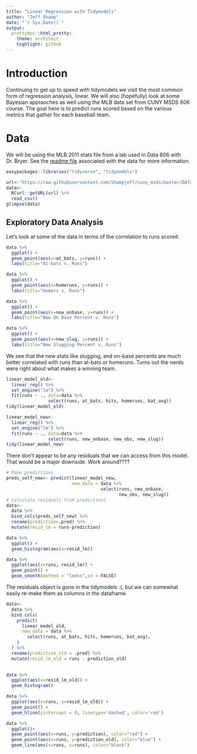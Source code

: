 ```yaml
---
title: "Linear Regression with Tidymodels"
author: "Jeff Shamp"
date: "`r Sys.Date()`"
output:
  prettydoc::html_pretty:
    theme: architect
    highlight: github
---
```


# Introduction

Continuing to get up to speed with tidymodels we visit the most common form of regression analysis, linear. We will also (hopefully) look at some Bayesian appraoches as well using the MLB data set from CUNY MSDS 606 course. The goal here is to predict runs scored based on the various metrics that gather for each baseball team. 


# Data

We will be using the MLB 2011 stats file from a lab used in Data 606 with Dr. Bryer. See the [readme file](https://github.com/Shampjeff/cuny_msds/blob/master/DATA_606/labs/lab8/more/mlb11-readme.txt) associated with the data for more information. 

```r
easypackages::libraries("tidyverse", "tidymodels")
```


```r
url<-"https://raw.githubusercontent.com/Shampjeff/cuny_msds/master/DATA_606/labs/lab8/more/mlb11.csv"
data<- 
  RCurl::getURL(url) %>%
  read_csv()
glimpse(data)
```


## Exploratory Data Analysis

Let's look at some of the data in terms of the correlation to runs scored. 

```r
data %>%
  ggplot() + 
  geom_point(aes(x=at_bats, y=runs)) +
  labs(title="At-bats v. Runs")

data %>%
  ggplot() + 
  geom_point(aes(x=homeruns, y=runs)) +
  labs(title="Homers v. Runs")

data %>%
  ggplot() + 
  geom_point(aes(x=new_onbase, y=runs)) + 
  labs(title="New On Base Percent v. Runs")

data %>%
  ggplot() + 
  geom_point(aes(x=new_slug, y=runs)) + 
  labs(title="New Slugging Percent v. Runs")

```

We see that the new stats like slugging, and on-base percents are much better correlated with runs than at-bats or homeruns. Turns out the nerds were right about what makes a winning team. 


```r
linear_model_old<- 
  linear_reg() %>%
  set_engine("lm") %>%
  fit(runs ~ ., data=data %>% 
                select(runs, at_bats, hits, homeruns, bat_avg))
tidy(linear_model_old)
```



```r
linear_model_new<- 
  linear_reg() %>%
  set_engine("lm") %>%
  fit(runs ~ ., data=data %>% 
                select(runs, new_onbase, new_obs, new_slug))
tidy(linear_model_new)
```

There don't appear to be any residuals that we can access from this model. That would be a major downside. Work around????


```r
# Make predictions
preds_self_new<- predict(linear_model_new, 
                         new_data = data %>%
                                    select(runs, new_onbase,
                                           new_obs, new_slug))
# calculate residuals from predictions
data<-
  data %>%
  bind_cols(preds_self_new) %>%
  rename(prediction=.pred) %>%
  mutate(resid_lm = runs-prediction) 
```





```r
data %>%
  ggplot() +
  geom_histogram(aes(x=resid_lm))

data %>%
  ggplot(aes(x=runs, resid_lm)) +
  geom_point() +
  geom_smooth(method = "loess",se = FALSE)

```

The residuals object is gone in the tidymodels :(, but we can somewhat easily re-make them as columns in the dataframe. 

```r
data<-
  data %>%
  bind_cols(
    predict(
      linear_model_old,
      new_data = data %>%
        select(runs, at_bats, hits, homeruns, bat_avg),
    )
  ) %>%
  rename(prediction_old = .pred) %>%
  mutate(resid_lm_old = runs - prediction_old)
  
```


```r
data %>%
  ggplot(aes(x=resid_lm_old)) +
  geom_histogram()

data %>%
  ggplot(aes(x=runs, y=resid_lm_old)) +
  geom_point() + 
  geom_hline(yintercept = 0, linetype='dashed', color='red')
```


```r
data %>%
  ggplot()+
  geom_point(aes(x=runs, y=prediction), color="red") + 
  geom_point(aes(x=runs, y=prediction_old), color="blue") +
  geom_line(aes(x=runs, y=runs), color="black")
```







